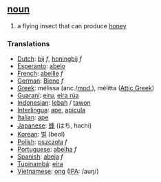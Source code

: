 ==[[noun]]==
#a flying insect that can produce [[honey]]

===Translations===
*[[Dutch]]: [[bij]] ''f'', [[honingbij]] ''f''
*[[Esperanto]]: [[abelo]]
*[[French]]: [[abeille]] ''f''
*[[German]]: [[Biene]] ''f''
*[[Greek]]: m&eacute;lissa (anc./[[w:Modern Greek|mod.]]), m&eacute;litta ([[w:Attic Greek|Attic Greek]])
*[[Guaraní]]: [[eiru]], [[eira rúa]]
*[[Indonesian]]: [[lebah]] / [[tawon]]
*[[Interlingua]]: [[ape]], [[apicula]]
*[[Italian]]: [[ape]]
*[[Japanese]]: [[蜂]] (はち, hachi)
*[[Korean]]: [[벌]] (beol)
*[[Polish]]: [[pszczoła]] ''f''
*[[Portuguese]]: [[abelha]] ''f''
*[[Spanish]]: [[abeja]] ''f''
*[[Tupinambá]]: [[eíra]]
*[[Vietnamese]]: [[ong]] ([[International Phonetic Alphabet|IPA]]: /auŋ/)